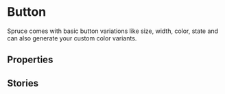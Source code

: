 
<Meta of={ButtonStories} />

# Button

Spruce comes with basic button variations like size, width, color, state and can also generate your custom color variants.

<Primary />

## Properties
<Controls />

## Stories
<Stories />